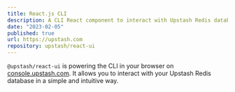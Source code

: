 ```yaml
---
title: React.js CLI
description: A CLI React component to interact with Upstash Redis databases.
date: "2023-02-05"
published: true
url: https://upstash.com
repository: upstash/react-ui
---
```


`@upstash/react-ui` is powering the CLI in your browser on [console.upstash.com](https://console.upstash.com). It allows you to interact with your Upstash Redis database in a simple and intuitive way.
